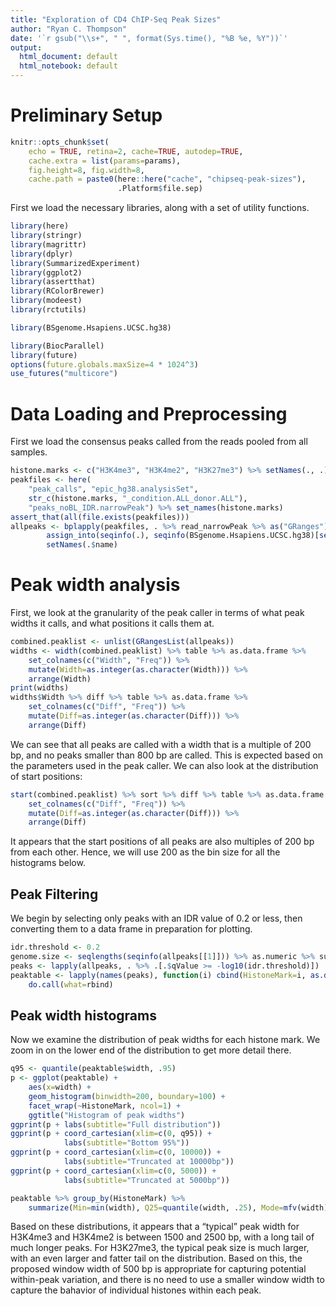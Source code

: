 ```yaml
---
title: "Exploration of CD4 ChIP-Seq Peak Sizes"
author: "Ryan C. Thompson"
date: '`r gsub("\\s+", " ", format(Sys.time(), "%B %e, %Y"))`'
output:
  html_document: default
  html_notebook: default
---
```


# Preliminary Setup

```r
knitr::opts_chunk$set(
    echo = TRUE, retina=2, cache=TRUE, autodep=TRUE,
    cache.extra = list(params=params), 
    fig.height=8, fig.width=8,
    cache.path = paste0(here::here("cache", "chipseq-peak-sizes"),
                        .Platform$file.sep)
```

First we load the necessary libraries, along with a set of utility functions.

```r
library(here)
library(stringr)
library(magrittr)
library(dplyr)
library(SummarizedExperiment)
library(ggplot2)
library(assertthat)
library(RColorBrewer)
library(modeest)
library(rctutils)

library(BSgenome.Hsapiens.UCSC.hg38)

library(BiocParallel)
library(future)
options(future.globals.maxSize=4 * 1024^3)
use_futures("multicore")
```

# Data Loading and Preprocessing

First we load the consensus peaks called from the reads pooled from all samples.

```r
histone.marks <- c("H3K4me3", "H3K4me2", "H3K27me3") %>% setNames(., .)
peakfiles <- here(
    "peak_calls", "epic_hg38.analysisSet",
    str_c(histone.marks, "_condition.ALL_donor.ALL"),
    "peaks_noBL_IDR.narrowPeak") %>% set_names(histone.marks)
assert_that(all(file.exists(peakfiles)))
allpeaks <- bplapply(peakfiles, . %>% read_narrowPeak %>% as("GRanges") %>%
        assign_into(seqinfo(.), seqinfo(BSgenome.Hsapiens.UCSC.hg38)[seqlevels(.)])) %>%
        setNames(.$name)
```

# Peak width analysis

First, we look at the granularity of the peak caller in terms of what peak widths it calls, and what positions it calls them at.

```r
combined.peaklist <- unlist(GRangesList(allpeaks))
widths <- width(combined.peaklist) %>% table %>% as.data.frame %>% 
    set_colnames(c("Width", "Freq")) %>%
    mutate(Width=as.integer(as.character(Width))) %>%
    arrange(Width)
print(widths)
widths$Width %>% diff %>% table %>% as.data.frame %>% 
    set_colnames(c("Diff", "Freq")) %>%
    mutate(Diff=as.integer(as.character(Diff))) %>%
    arrange(Diff)
```

We can see that all peaks are called with a width that is a multiple of 200 bp, and no peaks smaller than 800 bp are called. This is expected based on the parameters used in the peak caller. We can also look at the distribution of start positions:

```r
start(combined.peaklist) %>% sort %>% diff %>% table %>% as.data.frame %>% 
    set_colnames(c("Diff", "Freq")) %>%
    mutate(Diff=as.integer(as.character(Diff))) %>%
    arrange(Diff)
```

It appears that the start positions of all peaks are also multiples of 200 bp from each other. Hence, we will use 200 as the bin size for all the histograms below.

## Peak Filtering

We begin by selecting only peaks  with an IDR value of 0.2 or less, then converting them to a data frame in preparation for plotting.

```r
idr.threshold <- 0.2
genome.size <- seqlengths(seqinfo(allpeaks[[1]])) %>% as.numeric %>% sum
peaks <- lapply(allpeaks, . %>% .[.$qValue >= -log10(idr.threshold)])
peaktable <- lapply(names(peaks), function(i) cbind(HistoneMark=i, as.data.frame(peaks[[i]]))) %>% 
    do.call(what=rbind)
```

## Peak width histograms

Now we examine the distribution of peak widths for each histone mark. We zoom in on the lower end of the distribution to get more detail there.

```r
q95 <- quantile(peaktable$width, .95)
p <- ggplot(peaktable) + 
    aes(x=width) + 
    geom_histogram(binwidth=200, boundary=100) + 
    facet_wrap(~HistoneMark, ncol=1) + 
    ggtitle("Histogram of peak widths")
ggprint(p + labs(subtitle="Full distribution"))
ggprint(p + coord_cartesian(xlim=c(0, q95)) +
            labs(subtitle="Bottom 95%"))
ggprint(p + coord_cartesian(xlim=c(0, 10000)) + 
            labs(subtitle="Truncated at 10000bp"))
ggprint(p + coord_cartesian(xlim=c(0, 5000)) + 
            labs(subtitle="Truncated at 5000bp"))
```

```r
peaktable %>% group_by(HistoneMark) %>%
    summarize(Min=min(width), Q25=quantile(width, .25), Mode=mfv(width), Median=median(width), Mean=mean(width), Q75=quantile(width, .75), Max=max(width))
```
Based on these distributions, it appears that a "typical" peak width for H3K4me3 and H3K4me2 is between 1500 and 2500 bp, with a long tail of much longer peaks. For H3K27me3, the typical peak size is much larger, with an even larger and fatter tail on the distribution. Based on this, the proposed window width of 500 bp is appropriate for capturing potential within-peak variation, and there is no need to use a smaller window width to capture the bahavior of individual histones within each peak.
